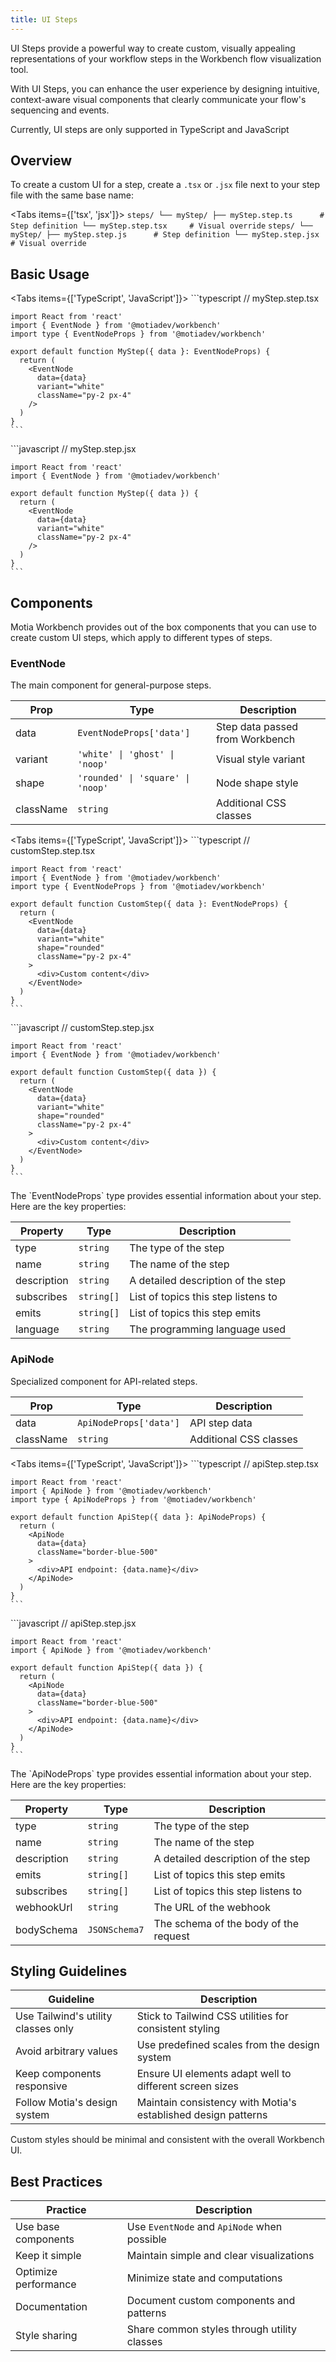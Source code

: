 ```yaml
---
title: UI Steps
---
```


UI Steps provide a powerful way to create custom, visually appealing representations of your workflow steps in the Workbench flow visualization tool. 

With UI Steps, you can enhance the user experience by designing intuitive, context-aware visual components that clearly communicate your flow's sequencing and events.

<Callout type="warn">Currently, UI steps are only supported in TypeScript and JavaScript</Callout>

## Overview

To create a custom UI for a step, create a `.tsx` or `.jsx` file next to your step file with the same base name:

<Tabs items={['tsx', 'jsx']}>
  <Tab value="tsx">
    ```
    steps/
      └── myStep/
      ├── myStep.step.ts      # Step definition
      └── myStep.step.tsx     # Visual override
    ```
  </Tab>
  <Tab value="jsx">
    ```
    steps/
      └── myStep/
      ├── myStep.step.js      # Step definition
      └── myStep.step.jsx     # Visual override
    ```
  </Tab>
</Tabs>

## Basic Usage

<Tabs items={['TypeScript', 'JavaScript']}>
  <Tab>
    ```typescript
    // myStep.step.tsx

    import React from 'react'
    import { EventNode } from '@motiadev/workbench'
    import type { EventNodeProps } from '@motiadev/workbench'

    export default function MyStep({ data }: EventNodeProps) {
      return (
        <EventNode
          data={data}
          variant="white"
          className="py-2 px-4"
        />
      )
    }
    ```
  </Tab>
  <Tab>
    ```javascript
    // myStep.step.jsx

    import React from 'react'
    import { EventNode } from '@motiadev/workbench'

    export default function MyStep({ data }) {
      return (
        <EventNode
          data={data}
          variant="white"
          className="py-2 px-4"
        />
      )
    }
    ```
  </Tab>
</Tabs>

## Components

Motia Workbench provides out of the box components that you can use to create custom UI steps, which apply to different types of steps.

### EventNode

The main component for general-purpose steps.

| Prop | Type | Description |
|------|------|-------------|
| data | `EventNodeProps['data']` | Step data passed from Workbench |
| variant | `'white' \| 'ghost' \| 'noop'` | Visual style variant |
| shape | `'rounded' \| 'square' \| 'noop'` | Node shape style |
| className | `string` | Additional CSS classes |

<Tabs items={['TypeScript', 'JavaScript']}>
  <Tab>
    ```typescript
    // customStep.step.tsx

    import React from 'react'
    import { EventNode } from '@motiadev/workbench'
    import type { EventNodeProps } from '@motiadev/workbench'

    export default function CustomStep({ data }: EventNodeProps) {
      return (
        <EventNode
          data={data}
          variant="white"
          shape="rounded"
          className="py-2 px-4"
        >
          <div>Custom content</div>
        </EventNode>
      )
    }
    ```
  </Tab>
  <Tab>
    ```javascript
    // customStep.step.jsx

    import React from 'react'
    import { EventNode } from '@motiadev/workbench'

    export default function CustomStep({ data }) {
      return (
        <EventNode
          data={data}
          variant="white"
          shape="rounded"
          className="py-2 px-4"
        >
          <div>Custom content</div>
        </EventNode>
      )
    }
    ```
  </Tab>
</Tabs>

<Callout type="info">
The `EventNodeProps` type provides essential information about your step. Here are the key properties:

| Property | Type | Description |
|----------|------|-------------|
| type | `string` | The type of the step |
| name | `string` | The name of the step |
| description | `string` | A detailed description of the step |
| subscribes | `string[]` | List of topics this step listens to |
| emits | `string[]` | List of topics this step emits |
| language | `string` | The programming language used |

</Callout>

### ApiNode

Specialized component for API-related steps.

| Prop | Type | Description |
|------|------|-------------|
| data | `ApiNodeProps['data']` | API step data |
| className | `string` | Additional CSS classes |

<Tabs items={['TypeScript', 'JavaScript']}>
  <Tab>
    ```typescript
    // apiStep.step.tsx

    import React from 'react'
    import { ApiNode } from '@motiadev/workbench'
    import type { ApiNodeProps } from '@motiadev/workbench'

    export default function ApiStep({ data }: ApiNodeProps) {
      return (
        <ApiNode
          data={data}
          className="border-blue-500"
        >
          <div>API endpoint: {data.name}</div>
        </ApiNode>
      )
    }
    ```
  </Tab>
  <Tab>
    ```javascript
    // apiStep.step.jsx

    import React from 'react'
    import { ApiNode } from '@motiadev/workbench'

    export default function ApiStep({ data }) {
      return (
        <ApiNode
          data={data}
          className="border-blue-500"
        >
          <div>API endpoint: {data.name}</div>
        </ApiNode>
      )
    }
    ```
  </Tab>
</Tabs>

<Callout type="info">
The `ApiNodeProps` type provides essential information about your step. Here are the key properties:

| Property | Type | Description |
|----------|------|-------------|
| type | `string` | The type of the step |
| name | `string` | The name of the step |
| description | `string` | A detailed description of the step |
| emits | `string[]` | List of topics this step emits |
| subscribes | `string[]` | List of topics this step listens to |
| webhookUrl | `string` | The URL of the webhook |
| bodySchema | `JSONSchema7` | The schema of the body of the request |

</Callout>

## Styling Guidelines

| Guideline | Description |
|-----------|-------------|
| Use Tailwind's utility classes only | Stick to Tailwind CSS utilities for consistent styling |
| Avoid arbitrary values | Use predefined scales from the design system |
| Keep components responsive | Ensure UI elements adapt well to different screen sizes |
| Follow Motia's design system | Maintain consistency with Motia's established design patterns |

<Callout type="info">
  Custom styles should be minimal and consistent with the overall Workbench UI.
</Callout>

## Best Practices

| Practice | Description |
|----------|-------------|
| Use base components | Use `EventNode` and `ApiNode` when possible |
| Keep it simple | Maintain simple and clear visualizations |
| Optimize performance | Minimize state and computations |
| Documentation | Document custom components and patterns |
| Style sharing | Share common styles through utility classes |
